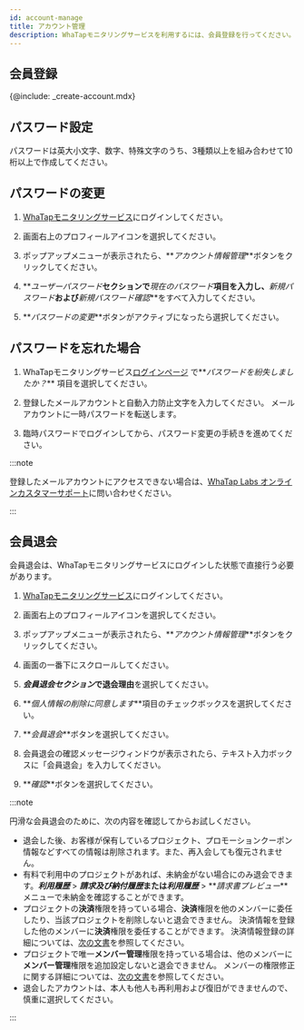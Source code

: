 ```yaml
---
id: account-manage
title: アカウント管理
description: WhaTapモニタリングサービスを利用するには、会員登録を行ってください。
---
```


## 会員登録

{@include: _create-account.mdx} 

## パスワード設定

パスワードは英大小文字、数字、特殊文字のうち、3種類以上を組み合わせて10桁以上で作成してください。

## パスワードの変更

1.  [WhaTapモニタリングサービス](https://service.whatap.io)にログインしてください。

2.  画面右上のプロフィールアイコンを選択してください。

3.  ポップアップメニューが表示されたら、**_アカウント情報管理_**ボタンをクリックしてください。

4.  **_ユーザーパスワード_**セクションで**_現在のパスワード_**項目を入力し、**_新規パスワード_**および**_新規パスワード確認_**をすべて入力してください。

5.  **_パスワードの変更_**ボタンがアクティブになったら選択してください。

## パスワードを忘れた場合

1.  WhaTapモニタリングサービス[ログインページ](https://service.whatap.io/account/login) で**_パスワードを紛失しましたか？_** 項目を選択してください。 

2.  登録したメールアカウントと自動入力防止文字を入力してください。 メールアカウントに一時パスワードを転送します。 

3.  臨時パスワードでログインしてから、パスワード変更の手続きを進めてください。

:::note

登録したメールアカウントにアクセスできない場合は、[WhaTap Labs オンラインカスタマーサポート](mailto:support@whatap.io)に問い合わせください。

:::

## 会員退会

会員退会は、WhaTapモニタリングサービスにログインした状態で直接行う必要があります。

1.  [WhaTapモニタリングサービス](https://service.whatap.io)にログインしてください。

2.  画面右上のプロフィールアイコンを選択してください。

3.  ポップアップメニューが表示されたら、**_アカウント情報管理_**ボタンをクリックしてください。

4.  画面の一番下にスクロールしてください。

5.  **_会員退会セクション_**で**退会理由**を選択してください。

6.  **_個人情報の削除に同意します_**項目のチェックボックスを選択してください。

7.  **_会員退会_**ボタンを選択してください。

8.  会員退会の確認メッセージウィンドウが表示されたら、テキスト入力ボックスに「会員退会」を入力してください。

9.  **_確認_**ボタンを選択してください。

:::note

円滑な会員退会のために、次の内容を確認してからお試しください。

-   退会した後、お客様が保有しているプロジェクト、プロモーションクーポン情報などすべての情報は削除されます。また、再入会しても復元されません。
-   有料で利用中のプロジェクトがあれば、未納金がない場合にのみ退会できます。**_利用履歴_** > **_請求及び納付履歴_**または**_利用履歴_** > **_請求書プレビュー_**メニューで未納金を確認することができます。
-   プロジェクトの**決済**権限を持っている場合、**決済**権限を他のメンバーに委任したり、当該プロジェクトを削除しないと退会できません。 決済情報を登録した他のメンバーに**決済**権限を委任することができます。 決済情報登録の詳細については、[次の文書](../management/billing)を参照してください。
-   プロジェクトで唯一**メンバー管理**権限を持っている場合は、他のメンバーに**メンバー管理**権限を追加設定しないと退会できません。 メンバーの権限修正に関する詳細については、[次の文書](../project/project-structure#modify-auth)を参照してください。
-   退会したアカウントは、本人も他人も再利用および復旧ができませんので、慎重に選択してください。

:::
